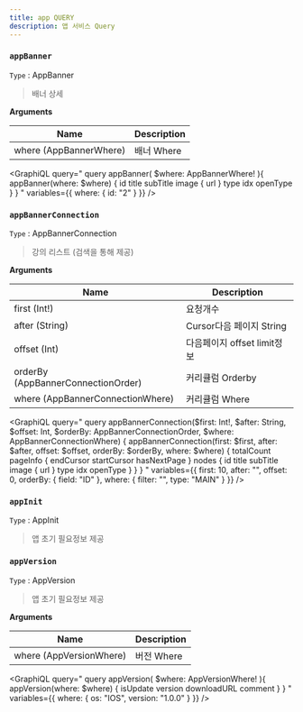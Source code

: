 ```yaml
---
title: app QUERY
description: 앱 서비스 Query
---
```




### `appBanner`
`Type` : <Link to="/object/app/#AppBanner/">AppBanner</Link>

> 배너 상세

**Arguments**

| Name | Description |
| -------- | -------- | 
| where  (<Link to="/input/app/#AppBannerWhere">AppBannerWhere</Link>)  | 배너 Where  | 

<GraphiQL
  query="
  query appBanner(
    $where: AppBannerWhere!
  ){
    appBanner(where: $where) {
      id
      title
      subTitle
      image {
        url
      }
      type 
      idx 
      openType
    }
  }
  "
  variables={{
    where: {
      id: "2"
    }
  }}
/>


### `appBannerConnection`
`Type` : <Link to="/object/app/#AppBannerConnection/">AppBannerConnection</Link>

> 강의 리스트 (검색을 통해 제공)

**Arguments**

| Name | Description |
| -------- | -------- | 
| first (Int!)  | 요청개수   | 
| after (String) | Cursor다음 페이지 String | 
| offset (Int) | 다음페이지 offset limit정보 |
| orderBy (<Link to="/input/app/#AppBannerConnectionOrder">AppBannerConnectionOrder</Link>)  | 커리큘럼 Orderby  | 
| where  (<Link to="/input/app/#AppBannerConnectionWhere">AppBannerConnectionWhere</Link>)  | 커리큘럼 Where  | 

<GraphiQL
  query="
    query appBannerConnection($first: Int!, $after: String, $offset: Int, $orderBy: AppBannerConnectionOrder, $where: AppBannerConnectionWhere) {
      appBannerConnection(first: $first, after: $after, offset: $offset, orderBy: $orderBy, where: $where) {
        totalCount
        pageInfo {
            endCursor
            startCursor
            hasNextPage
        }
        nodes {
          id
          title
          subTitle
          image {
            url
          }
          type 
          idx 
          openType
        }
      }
    }
  "
  variables={{
    first: 10,
    after: "",
    offset: 0,
    orderBy: {
      field: "ID"
    },
    where: {
      filter: "",
      type: "MAIN"
    }
  }}
/>


### `appInit`
`Type` : <Link to="/object/app/#AppInit/">AppInit</Link>

> 앱 초기 필요정보 제공

<GraphiQL
  query="
  query appInit {
    appInit {
      bgAudioUrls
      codingUrl
      guideLanguage {
        ko {
          main {
            image {
              url
            }
          }
          coding {
            image {
              url
            }
          }
          freeCoding {
            image {
              url
            }
          }
          project {
            image {
              url
            }
          }
        }
        en {
          main {
              image {
                url
              }
            }
            coding {
              image {
                url
              }
            }
            freeCoding {
              image {
                url
              }
            }
            project {
              image {
                url
              }
            }
          }
        }
      }
  }
  "
/>

### `appVersion`
`Type` : <Link to="/object/app/#AppVersion/">AppVersion</Link>

> 앱 초기 필요정보 제공


**Arguments**

| Name | Description |
| -------- | -------- | 
| where  (<Link to="/input/app/#AppVersionWhere">AppVersionWhere</Link>)  | 버전 Where  | 

<GraphiQL
  query="
  query appVersion(
    $where: AppVersionWhere!
  ){
    appVersion(where: $where) {
      isUpdate
      version 
      downloadURL
      comment
    }
  }
  "
  variables={{
    where: {
      os: "IOS",
      version: "1.0.0"
    }
  }}
/>